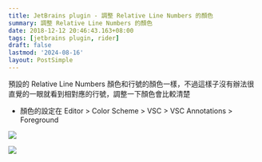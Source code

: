 ```yaml
---
title: JetBrains plugin - 調整 Relative Line Numbers 的顏色
summary: 調整 Relative Line Numbers 的顏色
date: 2018-12-12 20:46:43.163+08:00
tags: [jetbrains plugin, rider]
draft: false
lastmod: '2024-08-16'
layout: PostSimple
---
```


預設的 Relative Line Numbers 顏色和行號的顏色一樣，不過這樣子沒有辦法很直覺的一眼就看到相對應的行號，調整一下顏色會比較清楚

- 顏色的設定在 Editor > Color Scheme > VSC > VSC Annotations > Foreground

![](/static/images/404.webp)

![](/static/images/404.webp)
